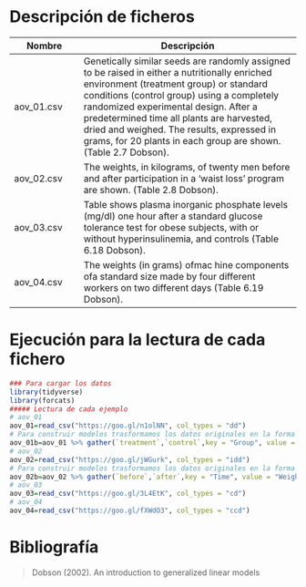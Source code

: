 # Descripción de ficheros

Nombre             | Descripción
-------------------|------------------------------------------------------------
aov_01.csv       |   Genetically similar seeds are randomly assigned to be raised in either a nutritionally enriched environment (treatment group) or standard conditions (control group) using a completely randomized experimental design. After a predetermined time all plants are harvested, dried and weighed. The results, expressed in grams, for 20 plants in each group are shown.  (Table 2.7 Dobson).
aov_02.csv       |  The weights, in kilograms, of twenty men before and after participation in a ‘waist loss’ program are shown.  (Table 2.8 Dobson).
aov_03.csv       |  Table shows plasma inorganic phosphate levels (mg/dl) one hour after a standard glucose tolerance test for obese subjects, with or without hyperinsulinemia, and controls  (Table 6.18 Dobson).
aov_04.csv       |  The weights (in grams) ofmac hine components ofa standard size made by four different workers on two different days  (Table 6.19 Dobson).

# Ejecución para la lectura de cada fichero

```r
### Para cargar los datos
library(tidyverse)
library(forcats)
##### Lectura de cada ejemplo
# aov_01
aov_01=read_csv("https://goo.gl/n1olNN", col_types = "dd")
# Para construir modelos trasformamos los datos originales en la forma habitual  
aov_01b=aov_01 %>% gather(`treatment`,`control`,key = "Group", value = "Dried")
# aov_02
aov_02=read_csv("https://goo.gl/jWGurk", col_types = "idd")
# Para construir modelos trasformamos los datos originales en la forma habitual  
aov_02b=aov_02 %>% gather(`before`,`after`,key = "Time", value = "Weight")
# aov_03
aov_03=read_csv("https://goo.gl/3L4EtK", col_types = "cd")
# aov_04
aov_04=read_csv("https://goo.gl/fXWdO3", col_types = "ccd")
```

# Bibliografía

>Dobson (2002). An introduction to generalized linear models
